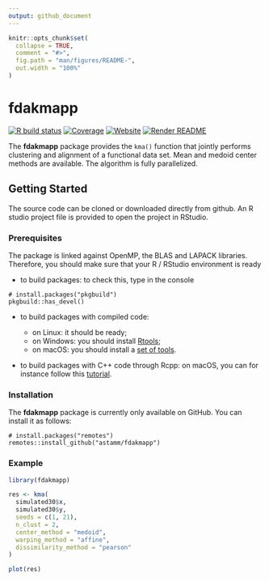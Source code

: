```yaml
---
output: github_document
---
```


<!-- README.md is generated from README.Rmd. Please edit that file -->

```r
knitr::opts_chunk$set(
  collapse = TRUE,
  comment = "#>",
  fig.path = "man/figures/README-",
  out.width = "100%"
)
```

# fdakmapp

<!-- badges: start -->
[![R build status](https://github.com/astamm/fdakmapp/workflows/R-CMD-check/badge.svg)](https://github.com/astamm/fdakmapp/actions)
[![Coverage](https://github.com/astamm/fdakmapp/workflows/test-coverage/badge.svg)](https://github.com/astamm/fdakmapp/actions)
[![Website](https://github.com/astamm/fdakmapp/workflows/pkgdown/badge.svg)](https://github.com/astamm/fdakmapp/actions)
[![Render README](https://github.com/astamm/fdakmapp/workflows/render-readme/badge.svg)](https://github.com/astamm/fdakmapp/actions)
<!-- badges: end -->

The **fdakmapp** package provides the `kma()` function that jointly performs clustering and alignment of a functional data set. Mean and medoid center methods are available. The algorithm is fully parallelized.

## Getting Started

The source code can be cloned or downloaded directly from github.
An R studio project file is provided to open the project in RStudio.

### Prerequisites

The package is linked against OpenMP, the BLAS and LAPACK libraries. Therefore, you should make sure that your R / RStudio environment is ready

- to build packages: to check this, type in the console
```
# install.packages("pkgbuild")
pkgbuild::has_devel()
```

- to build packages with compiled code: 

    - on Linux: it should be ready;
    - on Windows: you should install [Rtools](https://cloud.r-project.org/bin/windows/Rtools/);
    - on macOS: you should install a [set of tools](https://cloud.r-project.org/bin/macosx/tools/).

- to build packages with C++ code through Rcpp: on macOS, you can for instance follow this [tutorial](https://thecoatlessprofessor.com/programming/cpp/r-compiler-tools-for-rcpp-on-macos/).

### Installation

The **fdakmapp** package is currently only available on GitHub. You can install it as follows:
```
# install.packages("remotes")
remotes::install_github("astamm/fdakmapp")
```

### Example

```r
library(fdakmapp)

res <- kma(
  simulated30$x,
  simulated30$y,
  seeds = c(1, 21),
  n_clust = 2,
  center_method = "medoid",
  warping_method = "affine",
  dissimilarity_method = "pearson"
)

plot(res)
```
